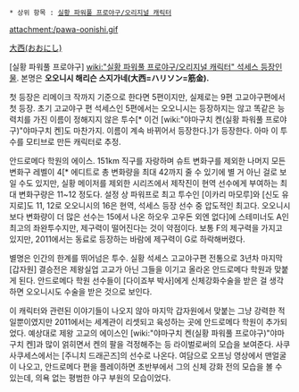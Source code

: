  * 상위 항목 : [[실황 파워풀 프로야구/오리지널 캐릭터]]

attachment:/pawa-oonishi.gif

[http://www.pixiv.net/tags.php?tag=%E5%A4%A7%E8%A5%BF%3D%E3%83%8F%E3%83%AA%E3%82%BD%E3%83%B3%3D%E7%AD%8B%E9%87%91 大西(おおにし)]

[실황 파워풀 프로야구] [[wiki:"실황 파워풀 프로야구/오리지널 캐릭터" 석세스 등장인물]]. 본명은 '''오오니시 해리슨 스지가네(大西=ハリソン=筋金).'''

첫 등장은 리메이크 작까지 기준으로 한다면 5편이지만, 실제로는 9편 고교야구편에서 첫 등장. 초기 고교야구 편 석세스인 5편에서는 오오니시는 등장하지는 않고 똑같은 능력치를 가진 이름이 정해지지 않은 투수[* 이건 [wiki:"야마구치 켄(실황 파워풀 프로야구)"야마구치 켄]도 마찬가지. 이름이 계속 바뀌어서 등장한다.]가 등장한다. 아마 이 투수를 모티브로 만든 캐릭터로 추정.

안드로메다 학원의 에이스. 151km 직구를 자랑하며 슈트 변화구를 제외한 나머지 모든 변화구 레벨이 4[* 에디트로 총 변화량을 최대 42까지 줄 수 있기에 별 거 아닌 걸로 보일 수도 있지만, 실황 메이저를 제외한 시리즈에서 제작진이 현역 선수에게 부여하는 최대 변화구량은 11~12 정도다. 설정 상 파워프로 최고 투수인 [이카리 마모루]와 [신도 유지로]도 11, 12로 오오니시의 16은 현역, 석세스 등장 선수 중 압도적인 최고다. 오오니시보다 변화량이 더 많은 선수는 15에서 나온 하오우 고우돈 외엔 없다]에 스테미너도 A인 최고의 좌완투수지만, 제구력이 떨어진다는 것이 약점이다. 보통 F의 제구력을 가지고 있지만, 2011에서는 동료로 등장하는 바람에 제구력이 G로 하락해버렸다.

별명은 인간의 한계를 뛰어넘은 투수. 실황 석세스 고교야구편 전통으로 3년차 마지막 [갑자원] 결승전은 제왕실업 고교가 아닌 그들을 이기고 올라온 안드로메다 학원과 맞붙게 된다. 안드로메다 학원 선수들이 [다이죠부 박사]에게 신체강화수술을 받은 걸 생각하면 오오니시도 수술을 받은 것으로 보인다.

이 캐릭터와 관련된 이야기들이 나오지 않아 마지막 갑자원에서 맞붙는 그냥 강력한 적일뿐이였지만 2011에서는 세계관이 리셋되고 육성하는 곳에 안드로메다 학원이 추가되었다. 예상대로 제왕 고교의 에이스인 [wiki:"야마구치 켄(실황 파워풀 프로야구)"야마구치 켄]과 많이 얽히면서 켄의 팔을 걱정해주는 등 라이벌로써의 모습을 보여준다. 사쿠사쿠세스에서는 [주니치 드래곤즈]의 선수로 나온다. 여담으로 오프닝 영상에서 맨얼굴이 나오고, 안드로메다 편을 플레이하면 초반부에서 그의 신체 강화 전의 모습을 볼 수 있는데, 의욕 없는 평범한 야구 부원의 모습이었다.

